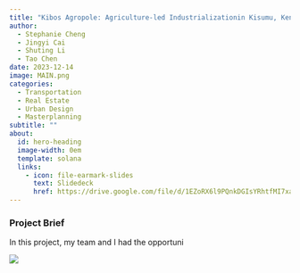 ```yaml
---
title: "Kibos Agropole: Agriculture-led Industrializationin Kisumu, Kenya"
author:
  - Stephanie Cheng
  - Jingyi Cai
  - Shuting Li
  - Tao Chen
date: 2023-12-14
image: MAIN.png
categories:
  - Transportation
  - Real Estate
  - Urban Design
  - Masterplanning
subtitle: ""
about:
  id: hero-heading
  image-width: 0em
  template: solana
  links:
    - icon: file-earmark-slides
      text: Slidedeck
      href: https://drive.google.com/file/d/1EZoRX6l9PQnkDGIsYRhtfMI7xaVlwjHJ/view?usp=sharing
---
```


### Project Brief

In this project, my team and I had the opportuni

![](location.png)

